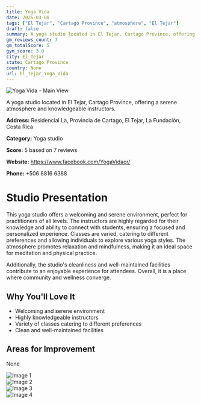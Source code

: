```yaml
---
title: Yoga Vida
date: 2025-03-08
tags: ["El Tejar", "Cartago Province", "atmosphere", "El Tejar"]  
draft: false
summary: A yoga studio located in El Tejar, Cartago Province, offering a serene atmosphere and knowledgeable instructors.
gm_reviews_count: 7
gm_totalScore: 5
gym_score: 3.0
city: El_Tejar
state: Cartago Province
country: None
url: El_Tejar_Yoga_Vida
---
```


<div className="aspect-[16/9] relative my-8">
  <img 
    src="https://lh3.googleusercontent.com/p/AF1QipNGj4T1hl0XIFtwBzBnMnuCifL97aYjHBE-VSjt=w1920-h1080-k-no"
    alt="Yoga Vida - Main View"
    className="object-cover absolute inset-0 w-full h-full rounded-lg"
  />
</div>

A yoga studio located in El Tejar, Cartago Province, offering a serene atmosphere and knowledgeable instructors.

**Address:** Residencial La, Provincia de Cartago, El Tejar, La Fundación, Costa Rica

**Category:** Yoga studio

**Score:** 5 based on 7 reviews

**Website:** https://www.facebook.com/YogaVidacr/

**Phone:** +506 8816 6388

# Studio Presentation

This yoga studio offers a welcoming and serene environment, perfect for practitioners of all levels. The instructors are highly regarded for their knowledge and ability to connect with students, ensuring a focused and personalized experience. Classes are varied, catering to different preferences and allowing individuals to explore various yoga styles. The atmosphere promotes relaxation and mindfulness, making it an ideal space for meditation and physical practice.

Additionally, the studio's cleanliness and well-maintained facilities contribute to an enjoyable experience for attendees. Overall, it is a place where community and wellness converge.

## Why You'll Love It

- Welcoming and serene environment
- Highly knowledgeable instructors
- Variety of classes catering to different preferences
- Clean and well-maintained facilities

## Areas for Improvement

None

<div className="grid grid-cols-1 xl:grid-cols-2 gap-4 my-8">
<div className="aspect-[4/3] relative"><img src="https://lh5.googleusercontent.com/p/AF1QipM-xDe7y-GtglWZLUKeveAi5EsFF9oYPhP_R_hQ=w1920-h1080-k-no" alt="Image 1" className="object-cover absolute inset-0 w-full h-full rounded-lg" /></div>
<div className="aspect-[4/3] relative"><img src="https://lh5.googleusercontent.com/p/AF1QipOfv0vcy3WgecJl4dRo2aSS7xdGshWl6yTSfQ0b=w1920-h1080-k-no" alt="Image 2" className="object-cover absolute inset-0 w-full h-full rounded-lg" /></div>
<div className="aspect-[4/3] relative"><img src="https://lh5.googleusercontent.com/p/AF1QipPs3nLgkRGJq6R0MkTinYC7gGuUssOVO4puWB_b=w1920-h1080-k-no" alt="Image 3" className="object-cover absolute inset-0 w-full h-full rounded-lg" /></div>
<div className="aspect-[4/3] relative"><img src="https://lh5.googleusercontent.com/p/AF1QipOZuAbXv8o2mXWtl2X9dQqYWfR6wMqnJJoM2jvA=w1920-h1080-k-no" alt="Image 4" className="object-cover absolute inset-0 w-full h-full rounded-lg" /></div>
</div>